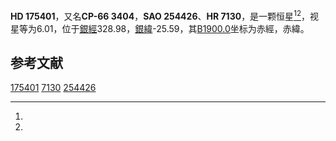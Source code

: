 {{Starbox begin
| name = HD 175401
}}
{{Starbox observe
| epoch = [[J2000.0|J2000.0]]
| constell = {{星座名待查}}<ref name=SIMBAD>{{cite web
 | url=http://simbad.u-strasbg.fr/simbad/sim-id?Ident=HR+7130
 | title =Pulsating variable Star
 | publisher=Centre de Données astronomiques de Strasbourg
 | work=SIMBAD
 | accessdate=2012-07-13}}</ref><ref name=DATA>{{cite web
 | url=http://vizier.u-strasbg.fr/viz-bin/VizieR-5?-out.add=.&-source=5050&-corr=PK=HR&-out.max=9999&HR=7130
 | title=VizieR Detailed Page
 | accessdate=2012-07-13
 | archive-date=2019-02-16
 | archive-url=https://web.archive.org/web/20190216092714/http://vizier.u-strasbg.fr/viz-bin/VizieR-5?-out.add=.&-source=5050&-corr=PK=HR&-out.max=9999&HR=7130
 | dead-url=no
 }}</ref>
| 星官 = 
| ra = {{RA|19|0|3.5}}<ref name=SIMBAD /><ref name=DATA />
| dec = {{DEC|-66|39|12}}<ref name=SIMBAD /><ref name=DATA />
| appmag_v = 6.01<ref name=SIMBAD /><ref name=DATA />
}}
{{Starbox character
| class = K0III<ref name=SIMBAD /><ref name=DATA />
| b-v = 0.97<ref name=SIMBAD /><ref name=DATA />
| u-b = 0.8<ref name=SIMBAD /><ref name=DATA />
| r-i = <ref name=SIMBAD /><ref name=DATA />
| variable = 
}}
{{Starbox astrometry
| radial_v = 0.8
| prop_mo_ra = -20
| parallax = 
| p_error = 
}}
{{Starbox catalog
| names =CP-66 3404，[[SAO星表|SAO]] 254426，[[HD星表|HD]] 175401，[[HR星表|HR]] 7130}}
{{Starbox reference |Simbad=HR+7130}}
{{Starbox end}}

'''HD 175401'''，又名'''CP-66 3404'''，'''SAO 254426'''、'''HR 7130'''，是一颗恒星<ref name=SIMBAD /><ref name=DATA />，视星等为6.01，位于[[銀道座標系|銀經]]328.98，[[銀道座標系|銀緯]]-25.59，其[[B1900.0|B1900.0]]坐标为赤經{{RA|18|49|54.2}}，赤緯{{DEC|-66|-25.59|5}}。

== 参考文献 ==
{{reflist}}

{{star-stub}}

[[Category:HD和HDE天體|175401]]
[[Category:HR天體|7130]]
[[Category:SAO天體|254426]]